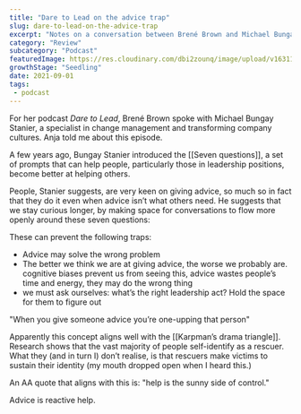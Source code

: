 ```yaml
---
title: "Dare to Lead on the advice trap"
slug: dare-to-lead-on-the-advice-trap
excerpt: "Notes on a conversation between Brené Brown and Michael Bungay Stanier about why we give advice, how bad it often is, and what we can do about it"
category: "Review"
subcategory: "Podcast"
featuredImage: https://res.cloudinary.com/dbi2zounq/image/upload/v1631177238/titles/dare-to-lead-stanier_rmk2tq.png
growthStage: "Seedling"
date: 2021-09-01
tags:
 - podcast
---
```

For her podcast _Dare to Lead_, Brené Brown spoke with Michael Bungay Stanier, a specialist in change management and transforming company cultures. Anja told me about this episode.

A few years ago, Bungay Stanier introduced the [[Seven questions]], a set of prompts that can help people, particularly those in leadership positions, become better at helping others. 

People, Stanier suggests, are very keen on giving advice, so much so in fact that they do it even when advice isn’t what others need. He suggests that we stay curious longer, by making space for conversations to flow more openly around these seven questions:

These can prevent the following traps:
- Advice may solve the wrong problem
- The better we think we are at giving advice, the worse we probably are. cognitive biases prevent us from seeing this, advice wastes people’s time and energy, they may do the wrong thing
- we must ask ourselves: what’s the right leadership act? Hold the space for them to figure out

"When you give someone advice you’re one-upping that person"

Apparently this concept aligns well with the [[Karpman’s drama triangle]]. Research shows that the vast majority of people self-identify as a rescuer. What they (and in turn I) don’t realise, is that rescuers make victims to sustain their identity (my mouth dropped open when I heard this.)

An AA quote that aligns with this is: "help is the sunny side of control."

Advice is reactive help.